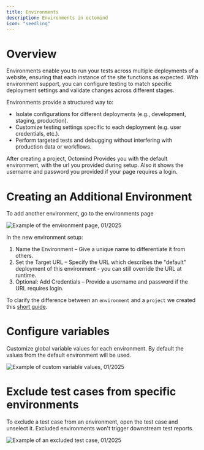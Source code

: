 ```yaml
---
title: Environments
description: Environments in octomind
icon: "seedling"
---
```


# Overview

Environments enable you to run your tests across multiple deployments of a website, ensuring that each instance of the
site functions as expected. With environment support, you can configure testing to match specific deployment settings
and validate changes across different stages.

Environments provide a structured way to:

- Isolate configurations for different deployments (e.g., development, staging, production).
- Customize testing settings specific to each deployment (e.g. user credentials, etc.).
- Perform targeted tests and debugging without interfering with production data or workflows.

After creating a project, Octomind Provides you with the default environment, with the url you provided during setup.
Also it shows the username and password you provided if your page requires a login.

# Creating an Additional Environment

To add another environment, go to the environments page

<Frame caption="Example of the environment page, 01/2025">
  <img
    src="/images/advanced/environments-page.png"
    alt="Example of the environment page, 01/2025"
  />
</Frame>

In the new environment setup:

1. Name the Environment – Give a unique name to differentiate it from others.
2. Set the Target URL – Specify the URL which describes the "default" deployment of this environment - you can still override the URL at runtime.
3. Optional: Add Credentials – Provide a username and password if the URL requires login.

To clarify the difference between an `environment` and a `project` we created this [short guide](/guides/project-environments).

# Configure variables

Customize global variable values for each environment. By default the values from the default environment will be used.

<Frame caption="Example of custom variable values, 01/2025">
  <img
    src="/images/advanced/additional-environment-variables.png"
    alt="Example of custom variable values, 01/2025"
  />
</Frame>

# Exclude test cases from specific environments

To exclude a test case from an environment, open the test case and unselect it. Excluded environments won't trigger downstream test reports.

<Frame caption="Example of an excluded test case, 01/2025">
  <img
    src="/images/advanced/exclude-tc-from-environment.png"
    alt="Example of an excluded test case, 01/2025"
  />
</Frame>
